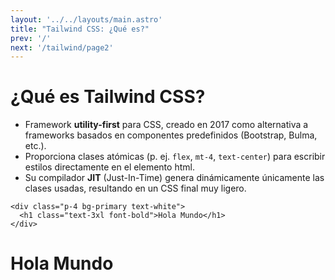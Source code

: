 ```yaml
---
layout: '../../layouts/main.astro'
title: "Tailwind CSS: ¿Qué es?"
prev: '/'
next: '/tailwind/page2'
---
```


# ¿Qué es Tailwind CSS?

- Framework **utility-first** para CSS, creado en 2017 como alternativa a frameworks basados en componentes predefinidos (Bootstrap, Bulma, etc.).
- Proporciona clases atómicas (p. ej. `flex`, `mt-4`, `text-center`) para escribir estilos directamente en el elemento html.
- Su compilador **JIT** (Just-In-Time) genera dinámicamente únicamente las clases usadas, resultando en un CSS final muy ligero.

```astro
<div class="p-4 bg-primary text-white">
  <h1 class="text-3xl font-bold">Hola Mundo</h1>
</div>
```
<div class="p-4 bg-gradient-to-r from-purple-800 via-indigo-700 to-blue-600 text-white">
  <h1 class="text-3xl font-bold">Hola Mundo</h1>
</div>